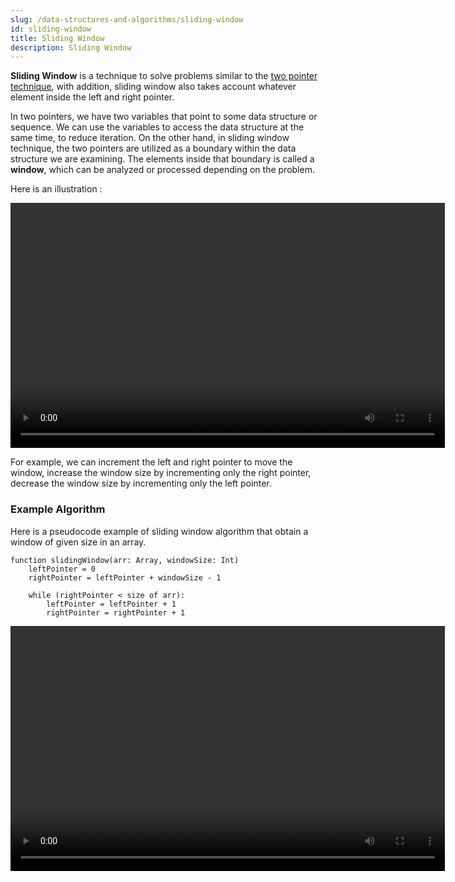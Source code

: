 ```yaml
---
slug: /data-structures-and-algorithms/sliding-window
id: sliding-window
title: Sliding Window
description: Sliding Window
---
```



**Sliding Window** is a technique to solve problems similar to the [two pointer technique](/data-structures-and-algorithms/two-pointer), with addition, sliding window also takes account whatever element inside the left and right pointer.

In two pointers, we have two variables that point to some data structure or sequence. We can use the variables to access the data structure at the same time, to reduce iteration. On the other hand, in sliding window technique, the two pointers are utilized as a boundary within the data structure we are examining. The elements inside that boundary is called a **window**, which can be analyzed or processed depending on the problem.

Here is an illustration :

<video width="695" height="392" controls>
  <source src={sliding_window_illustration} />
</video>

For example, we can increment the left and right pointer to move the window, increase the window size by incrementing only the right pointer, decrease the window size by incrementing only the left pointer.

### Example Algorithm

Here is a pseudocode example of sliding window algorithm that obtain a window of given size in an array.

```
function slidingWindow(arr: Array, windowSize: Int)
    leftPointer = 0
    rightPointer = leftPointer + windowSize - 1

    while (rightPointer < size of arr):
        leftPointer = leftPointer + 1
        rightPointer = rightPointer + 1
```

<video width="695" height="392" controls>
  <source src={sliding_window_example} />
</video>
